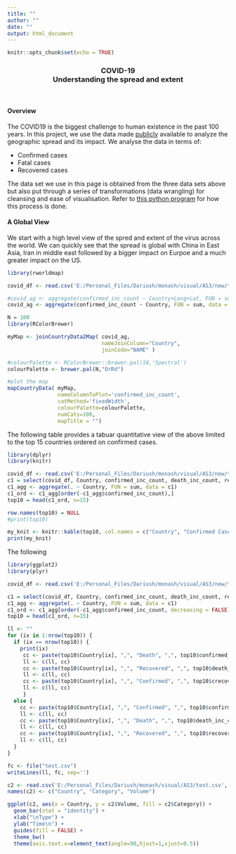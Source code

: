 ```yaml
---
title: ""
author: ""
date: ""
output: html_document
---
```


```r
knitr::opts_chunk$set(echo = TRUE)
```

<h3><center>COVID-19<br>Understanding the spread and extent</center></h3>
<p>&nbsp;</p>
<h4>Overview</h4>
<p>The COVID19 is the biggest challenge to human existence in the past 100 years. In this project, we use the data made <a href="https://data.humdata.org/dataset/novel-coronavirus-2019-ncov-cases">publicly</a> available to analyze the geographic spread and its impact. 
We analyse the data in terms of:
<ul>
<li>Confirmed cases</li>
<li>Fatal cases</li>
<li>Recovered cases</li>
</ul>
The data set we use in this page is obtained from the three data sets above but also put through a series of transformations (data wrangling) for cleansing and ease of visualisation. Refer to <a href="covid_wrangle_dariush.py">this python program</a> for how this process is done.
</p>

<h4>A Global View</h4>
We start with a high level view of the spred and extent of the virus across the world. We can quickly see that the spread is global with China in East Asia, Iran in middle east followed by a bigger impact on Eurpoe and a much greater impact on the US.  
```r
library(rworldmap)

covid_df <- read.csv('E:/Personal_Files/Dariush/monash/visual/AS3/new/time_series_covid19_ALL_global.csv', header=TRUE)

#covid_ag <- aggregate(confirmed_inc_count ~ Country+Long+Lat, FUN = sum, data = covid_df)
covid_ag <- aggregate(confirmed_inc_count ~ Country, FUN = sum, data = covid_df)

N = 100
library(RColorBrewer)

myMap <- joinCountryData2Map( covid_ag, 
                              nameJoinColumn="Country", 
                              joinCode="NAME" )

#colourPalette <- RColorBrewer::brewer.pal(10,'Spectral')
colourPalette <- brewer.pal(N,"OrRd")

#plot the map
mapCountryData( myMap,
                nameColumnToPlot='confirmed_inc_count',
                catMethod='fixedWidth',
                colourPalette=colourPalette, 
                numCats=100,
                mapTitle = "")
```
<p>The following table provides a tabuar quantitative view of the above limited to the top 15 countries ordered on confirmed cases.</p>

```r
library(dplyr)
library(knitr)

covid_df <- read.csv('E:/Personal_Files/Dariush/monash/visual/AS3/new/time_series_covid19_ALL_global.csv', header=TRUE)
c1 = select(covid_df, Country, confirmed_inc_count, death_inc_count, recovered_inc_count)
c1_agg <- aggregate(. ~ Country, FUN = sum, data = c1)
c1_ord <- c1_agg[order(-c1_agg$confirmed_inc_count),]
top10 = head(c1_ord, n=15)

row.names(top10) = NULL
#print(top10)

my_knit <- knitr::kable(top10, col.names = c("Country", "Confirmed Cases", "Death", "Recovered"))
print(my_knit)
```

The following

```r
library(ggplot2)
library(plyr)

covid_df <- read.csv('E:/Personal_Files/Dariush/monash/visual/AS3/new/time_series_covid19_ALL_global.csv', header=TRUE)

c1 = select(covid_df, Country, confirmed_inc_count, death_inc_count, recovered_inc_count)
c1_agg <- aggregate(. ~ Country, FUN = sum, data = c1)
c1_ord <- c1_agg[order(-c1_agg$confirmed_inc_count, decreasing = FALSE), ]
top10 = head(c1_ord, n=15)

ll <- ""
for (ix in 1:nrow(top10)) {
  if (ix == nrow(top10)) {
    print(ix)
     cc <- paste(top10$Country[ix], ",", "Death", ",", top10$confirmed_inc_count[ix], '\n', sep="")
     ll <- c(ll, cc)
     cc <- paste(top10$Country[ix], ",", "Recovered", ",", top10$death_inc_count[ix], '\n', sep="")
     ll <- c(ll, cc)
     cc <- paste(top10$Country[ix], ",", "Confirmed", ",", top10$crecovered_inc_count[ix], sep="")
     ll <- c(ll, cc)
     }
  else {
    cc <- paste(top10$Country[ix], ",", "Confirmed", ",", top10$confirmed_inc_count[ix], '\n', sep="")
    ll <- c(ll, cc)
    cc <- paste(top10$Country[ix], ",", "Death", ",", top10$death_inc_count[ix], '\n', sep="")
    ll <- c(ll, cc)
    cc <- paste(top10$Country[ix], ",", "Recovered", ",", top10$recovered_inc_count[ix], '\n', sep="")
    ll <- c(ll, cc)
  }
}

fc <- file("test.csv")
writeLines(ll, fc, sep='')

c2 <- read.csv('E:/Personal_Files/Dariush/monash/visual/AS3/test.csv', header=FALSE)
names(c2) <- c("Country", "Category", "Volume")

ggplot(c2, aes(x = Country, y = c2$Volume, fill = c2$Category)) + 
  geom_bar(stat = "identity") +
  xlab("\nType") +
  ylab("Time\n") +
  guides(fill = FALSE) +
  theme_bw()
  theme(axis.text.x=element_text(angle=90,hjust=1,vjust=0.5))


```
